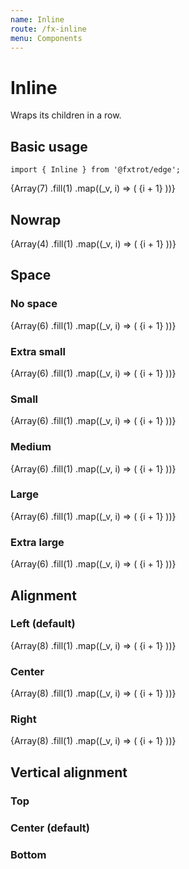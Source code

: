 ```yaml
---
name: Inline
route: /fx-inline
menu: Components
---
```



# Inline

Wraps its children in a row.

## Basic usage

```tsx
import { Inline } from '@fxtrot/edge';
```

<Playground>
  <Box p="m" width={350}>
    <Inline space="m">
      {Array(7)
        .fill(1)
        .map((_v, i) => (
          <Placeholder key={i} height={50} width={50}>
            {i + 1}
          </Placeholder>
        ))}
    </Inline>
  </Box>
</Playground>

## Nowrap

<Playground>
  <Box p="m" width={350} bg="shade.200">
    <Inline space="m" nowrap>
      {Array(4)
        .fill(1)
        .map((_v, i) => (
          <Placeholder key={i} height={50} width={50 + Math.random() * 100}>
            {i + 1}
          </Placeholder>
        ))}
    </Inline>
  </Box>
</Playground>

## Space

### No space

<Playground>
  <Box p="m" width={350}>
    <Inline>
      {Array(6)
        .fill(1)
        .map((_v, i) => (
          <Placeholder key={i} height={50} width={50}>
            {i + 1}
          </Placeholder>
        ))}
    </Inline>
  </Box>
</Playground>

### Extra small

<Playground>
  <Box p="m" width={350}>
    <Inline space="xs">
      {Array(6)
        .fill(1)
        .map((_v, i) => (
          <Placeholder key={i} height={50} width={50}>
            {i + 1}
          </Placeholder>
        ))}
    </Inline>
  </Box>
</Playground>

### Small

<Playground>
  <Box p="m" width={350}>
    <Inline space="s">
      {Array(6)
        .fill(1)
        .map((_v, i) => (
          <Placeholder key={i} height={50} width={50}>
            {i + 1}
          </Placeholder>
        ))}
    </Inline>
  </Box>
</Playground>

### Medium

<Playground>
  <Box p="m" width={350}>
    <Inline space="m">
      {Array(6)
        .fill(1)
        .map((_v, i) => (
          <Placeholder key={i} height={50} width={50}>
            {i + 1}
          </Placeholder>
        ))}
    </Inline>
  </Box>
</Playground>

### Large

<Playground>
  <Box p="m" width={350}>
    <Inline space="l">
      {Array(6)
        .fill(1)
        .map((_v, i) => (
          <Placeholder key={i} height={50} width={50}>
            {i + 1}
          </Placeholder>
        ))}
    </Inline>
  </Box>
</Playground>

### Extra large

<Playground>
  <Box p="m" width={350}>
    <Inline space="xl">
      {Array(6)
        .fill(1)
        .map((_v, i) => (
          <Placeholder key={i} height={50} width={50}>
            {i + 1}
          </Placeholder>
        ))}
    </Inline>
  </Box>
</Playground>

## Alignment

### Left (default)

<Playground>
  <Box width={350} bg="shade.100">
    <Inline space="m" align="left">
      {Array(8)
        .fill(1)
        .map((_v, i) => (
          <Placeholder key={i} height={50} width={50}>
            {i + 1}
          </Placeholder>
        ))}
    </Inline>
  </Box>
</Playground>

### Center

<Playground>
  <Box width={350} bg="shade.100">
    <Inline space="m" align="center">
      {Array(8)
        .fill(1)
        .map((_v, i) => (
          <Placeholder key={i} height={50} width={50}>
            {i + 1}
          </Placeholder>
        ))}
    </Inline>
  </Box>
</Playground>

### Right

<Playground>
  <Box width={350} bg="shade.100">
    <Inline space="m" align="right">
      {Array(8)
        .fill(1)
        .map((_v, i) => (
          <Placeholder key={i} height={50} width={50}>
            {i + 1}
          </Placeholder>
        ))}
    </Inline>
  </Box>
</Playground>

## Vertical alignment

### Top

<Playground>
  <Box style={{ backgroundColor: 'var(--shade-100)' }}>
    <Inline space="m" alignY="top">
      <Placeholder height={40} width={48} />
      <Placeholder height={100} width={48} />
      <Placeholder height={60} width={48} />
    </Inline>
  </Box>
</Playground>

### Center (default)

<Playground>
  <Box style={{ backgroundColor: 'var(--shade-100)' }}>
    <Inline space="m" alignY="center">
      <Placeholder height={40} width={48} />
      <Placeholder height={100} width={48} />
      <Placeholder height={60} width={48} />
    </Inline>
  </Box>
</Playground>

### Bottom

<Playground>
  <Box style={{ backgroundColor: 'var(--shade-100)' }}>
    <Inline space="m" alignY="bottom">
      <Placeholder height={40} width={48} />
      <Placeholder height={100} width={48} />
      <Placeholder height={60} width={48} />
    </Inline>
  </Box>
</Playground>
